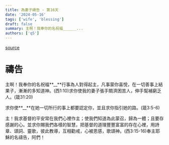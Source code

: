 ```yaml
---
title: 為妻子禱告 - 第16天
date: '2024-05-16'
tags: ['wife', 'blessing']
draft: false
summary: 主啊！我奉你的名祝福______...
authors: ['q5']
---
```


[source](https://q5help.me/faith/Prayforwife31Days.jsp)

# 禱告

主啊！我奉你的名祝福**\_\_**行事為人對得起主，凡事蒙你喜悅，在一切善事上結果子，漸漸的多知道神。(西1:10)求你使我的妻子張手賙濟困苦人，伸手幫補窮乏人。(箴31:20)

求你使**\_\_**在她一切所行的事上都要認定你，並且求你指引她的路。(箴3:5-6)

主！我求基督的平安常在我們心裡作主；使我們知道為此蒙召，歸為一體；且要存感謝的心。並求你賜我們各樣的智慧，把基督的道理豐豐富富的存在心裡，用詩章、頌詞、靈歌，彼此教導，互相勸戒，心被恩感，歌頌神。(西3:15-16)奉主耶穌的名禱告，阿們！
